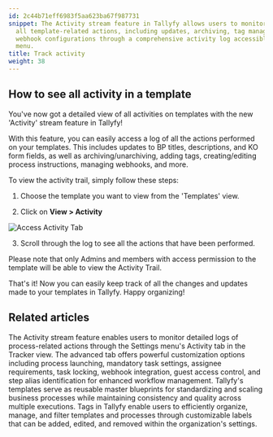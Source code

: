 ```yaml
---
id: 2c44b71eff6983f5aa623ba67f987731
snippet: The Activity stream feature in Tallyfy allows users to monitor and track
  all template-related actions, including updates, archiving, tag management, and
  webhook configurations through a comprehensive activity log accessible via the View
  menu.
title: Track activity
weight: 38
---
```


## How to see all activity in a template

You've now got a detailed view of all activities on templates with the new 'Activity' stream feature in Tallyfy!

With this feature, you can easily access a log of all the actions performed on your templates. This includes updates to BP titles, descriptions, and KO form fields, as well as archiving/unarchiving, adding tags, creating/editing process instructions, managing webhooks, and more.

To view the activity trail, simply follow these steps:

1. Choose the template you want to view from the 'Templates' view.

2. Click on **View > Activity**

![Access Activity Tab](https://screenshots.tallyfy.com/tallyfy%2Fpro%2Fdesktop-light-check-template-activity.png)

3. Scroll through the log to see all the actions that have been performed.

Please note that only Admins and members with access permission to the template will be able to view the Activity Trail.

That's it! Now you can easily keep track of all the changes and updates made to your templates in Tallyfy. Happy organizing!


## Related articles
<CardGrid>
<LinkTitleCard header="<b>Tracker View > Check process activity</b>" href="/products/pro/tracking-and-tasks/tracker-view/how-can-i-track-process-activities-on-tallyfy/" > The Activity stream feature enables users to monitor detailed logs of process-related actions through the Settings menu's Activity tab in the Tracker view. </LinkTitleCard>
<LinkTitleCard header="<b>Tasks > Advanced tab</b>" href="/products/pro/tracking-and-tasks/tasks/how-can-i-utilize-tallyfys-advanced-tab-features/" > The advanced tab offers powerful customization options including process launching, mandatory task settings, assignee requirements, task locking, webhook integration, guest access control, and step alias identification for enhanced workflow management. </LinkTitleCard>
<LinkTitleCard header="<b>Documenting > Templates</b>" href="/products/pro/documenting/templates/" > Tallyfy's templates serve as reusable master blueprints for standardizing and scaling business processes while maintaining consistency and quality across multiple executions. </LinkTitleCard>
<LinkTitleCard header="<b>Templates > Tags</b>" href="/products/pro/documenting/templates/how-to-manage-templates-and-processes-with-tags/" > Tags in Tallyfy enable users to efficiently organize, manage, and filter templates and processes through customizable labels that can be added, edited, and removed within the organization's settings. </LinkTitleCard>
</CardGrid>